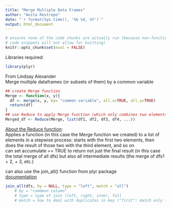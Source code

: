 ```yaml
---
title: "Merge Multiple Data Frames"
author: "Anita Restrepo"
date: "`r format(Sys.time(), '%b %d, %Y')`"
output: html_document
---
```

  
  
 
  
```r
# ensures none of the code chunks are actually run (because non-functional
# code snippets will not allow for knitting)
knitr::opts_chunk$set(eval = FALSE)
```
  
Libraries required:  
```r
library(plyr)
```


From Lindsay Alexander  
Merge multiple dataframes (or subsets of them) by a common variable    
  
```r
## create Merge function
Merge <- function(x, y){
  df <- merge(x, y, by= "common variable", all.x=TRUE, all.y=TRUE)
  return(df)
}
## use Reduce to apply Merge function (which only combines two elements (i.e. 2 dfs in this case)) to multiple elements
Merged_df <- Reduce(Merge, list(df1, df2, df3, df4, ...))
```

[About the Reduce function](https://blog.zhaw.ch/datascience/r-reduce-applys-lesser-known-brother/):  
Applies a function (in this case the Merge function we created) to a list of elements in a stepwise process: starts with the first two elements, then does the result of those two with the third element, and so on  
can set accumulate == TRUE to return not just the final result (in this case the total merge of all dfs) but also all intermediate results (the merge of dfs1 + 2, + 3, etc.)  
  
can also use the join_all() function from plyr package  
[documentation](https://www.rdocumentation.org/packages/plyr/versions/1.8.6/topics/join_all)
```r
join_all(dfs, by = NULL, type = "left", match = "all")
    # by = "commmon column"
    # type = type of join (left, right, inner, full
    # match = how to deal with duplicates in key ("first": match only first occurrence; "all": match all occurrences)
```

